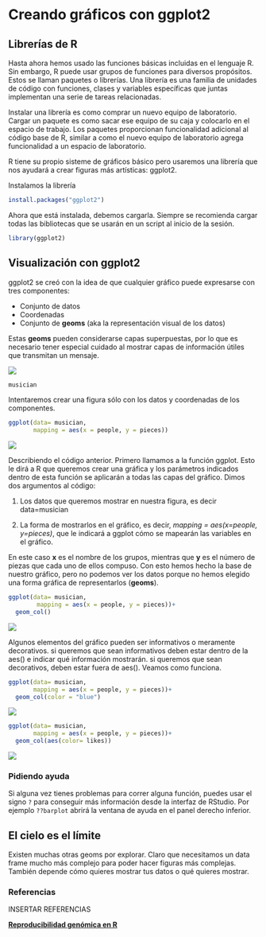 # Creando gráficos con ggplot2

## Librerías de R

Hasta ahora hemos usado las funciones básicas incluidas en el lenguaje R. Sin embargo, R puede usar grupos de funciones para diversos propósitos. Estos se llaman paquetes o librerías. Una librería es una familia de unidades de código con funciones, clases y variables específicas que juntas implementan una serie de tareas relacionadas.

Instalar una librería es como comprar un nuevo equipo de laboratorio. Cargar un paquete es como sacar ese equipo de su caja y colocarlo en el espacio de trabajo. Los paquetes proporcionan funcionalidad adicional al código base de R, similar a como el nuevo equipo de laboratorio agrega funcionalidad a un espacio de laboratorio.

R tiene su propio sisteme de gráficos básico pero usaremos una librería que nos ayudará a crear figuras más artísticas: ggplot2.

Instalamos la librería

``` r
install.packages("ggplot2")
```

Ahora que está instalada, debemos cargarla. Siempre se recomienda cargar todas las bibliotecas que se usarán en un script al inicio de la sesión.

``` r
library(ggplot2)
```

## Visualización con ggplot2

ggplot2 se creó con la idea de que cualquier gráfico puede expresarse con tres componentes:

-   Conjunto de datos
-   Coordenadas
-   Conjunto de **geoms** (aka la representación visual de los datos)

Estas **geoms** pueden considerarse capas superpuestas, por lo que es necesario tener especial cuidado al mostrar capas de información útiles que transmitan un mensaje.

![](gglayers.png)

``` r
musician
```

Intentaremos crear una figura sólo con los datos y coordenadas de los componentes.

``` r
ggplot(data= musician,
       mapping = aes(x = people, y = pieces))
```

![](ggplot1.png){fig-align="center"}

Describiendo el código anterior. Primero llamamos a la función ggplot. Esto le dirá a R que queremos crear una gráfica y los parámetros indicados dentro de esta función se aplicarán a todas las capas del gráfico. Dimos dos argumentos al código:

1.  Los datos que queremos mostrar en nuestra figura, es decir data=musician

2.  La forma de mostrarlos en el gráfico, es decir, *mapping = aes(x=people, y=pieces)*, que le indicará a ggplot cómo se mapearán las variables en el gráfico.

En este caso **x** es el nombre de los grupos, mientras que **y** es el número de piezas que cada uno de ellos compuso. Con esto hemos hecho la base de nuestro gráfico, pero no podemos ver los datos porque no hemos elegido una forma gráfica de representarlos (**geoms**).

``` r
ggplot(data= musician,
        mapping = aes(x = people, y = pieces))+
  geom_col()
```

![](ggplot2.png)

Algunos elementos del gráfico pueden ser informativos o meramente decorativos. si queremos que sean informativos deben estar dentro de la aes() e indicar qué información mostrarán. si queremos que sean decorativos, deben estar fuera de aes(). Veamos como funciona.

``` r
ggplot(data= musician,
       mapping = aes(x = people, y = pieces))+
  geom_col(color = "blue")
```

![](ggplot3.png)

``` r
ggplot(data= musician,
       mapping = aes(x = people, y = pieces))+
  geom_col(aes(color= likes))
```

![](ggplot4.png)

### Pidiendo ayuda

Si alguna vez tienes problemas para correr alguna función, puedes usar el signo `?` para conseguir más información desde la interfaz de RStudio. Por ejemplo `??barplot` abrirá la ventana de ayuda en el panel derecho inferior.

## El cielo es el límite

Existen muchas otras geoms por explorar. Claro que necesitamos un data frame mucho más complejo para poder hacer figuras más complejas. También depende cómo quieres mostrar tus datos o qué quieres mostrar.

### Referencias

INSERTAR REFERENCIAS

[**Reproducibilidad genómica en R**](https://swcarpentry.github.io/r-novice-gapminder/)
